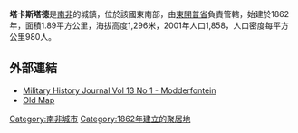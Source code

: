 '''塔卡斯塔德'''是[[南非|南非]]的城鎮，位於該國東南部，由[[東開普省|東開普省]]負責管轄，始建於1862年，面積1.89平方公里，海拔高度1,296米，2001年人口1,858，人口密度每平方公里980人。

==外部連結==
*[http://samilitaryhistory.org/vol131rs.html Military History Journal Vol 13 No 1 - Modderfontein] {{WebCite|url=https://www.webcitation.org/5io5F7UqH?url=http://samilitaryhistory.org/vol131rs.html |date=20090805181946 |dateformat=iso }}
*[http://htmlimg4.scribdassets.com/uvyr6ujwg1h4ls2/images/23-ee8bf914cf.jpg Old Map]{{dead link|date=2017年12月 |bot=InternetArchiveBot |fix-attempted=yes }}

{{SouthAfrica-geo-stub}}
[[Category:南非城市|Category:南非城市]]
[[Category:1862年建立的聚居地|Category:1862年建立的聚居地]]